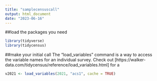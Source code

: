 ```yaml
---
title: "samplecensuscall"
output: html_document
date: "2023-06-16"
---
```


##load the packages you need
```r
library(tidyverse)
library(tidycensus)
```

##make your initial call
The "load_variables" command is a way to access the variable names for an individual survey. Check out [https://walker-data.com/tidycensus/reference/load_variables.html] for a 
```r
v2021 <- load_variables(2021, "acs1", cache = TRUE)
```

